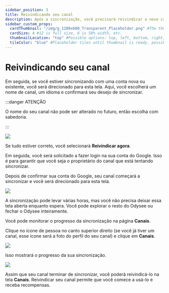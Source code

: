 ---
sidebar_position: 3
title: Reivindicando seu canal
description: Após a sincronização, você precisará reivindicar o novo canal.
sidebar_custom_props:
  cardThumbnail: "/img/g_1200x600_Transparent_Placeholder.png" #The thumbnail on the category card.
  cardSize: 4 #12 is full size, 6 is 50% width, etc.
  thumbnailLocation: "top" #Possible options: top, left, bottom, right, none
  tileColor: "blue" #Placeholder tiles until thumbnail is ready, possible options: blue, cream, darkpurple, lightpurple, mauve, orange, pink, none
---

# Reivindicando seu canal

Em seguida, se você estiver sincronizando com uma conta nova ou existente, você será direcionado para esta tela. Aqui, você escolherá um nome de canal, um idioma e confirmará seu desejo de sincronizar.

:::danger ATENÇÃO

O nome do seu canal não pode ser alterado no futuro, então escolha com sabedoria.

:::

![](/img/es/image_38.png)

Se tudo estiver correto, você selecionará **Reivindicar agora**.

Em seguida, você será solicitado a fazer login na sua conta do Google. Isso é para garantir que você seja o proprietário do canal que está tentando sincronizar.

Depois de confirmar sua conta do Google, seu canal começará a sincronizar e você será direcionado para esta tela.

![](/img/es/image_39.png)

A sincronização pode levar várias horas, mas você não precisa deixar essa tela aberta enquanto espera. Você pode explorar o resto do Odysee ou fechar o Odysee inteiramente.

Você pode monitorar o progresso da sincronização na página **Canais**.

Clique no ícone de pessoa no canto superior direito (se você já tiver um canal, esse ícone será a foto do perfil do seu canal) e clique em **Canais**.

![](/img/es/image_40.png)

Isso mostrará o progresso da sua sincronização.

![](/img/es/image_41.png)

Assim que seu canal terminar de sincronizar, você poderá reivindicá-lo na tela **Canais**. Reivindicar seu canal permite que você comece a usá-lo e receba recompensas.